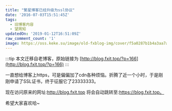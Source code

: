 ```yaml
---
title: "繁星博客已经升级为ssl协议"
date: '2016-07-03T15:51:45Z'
tags:
  - 旧博客内容
  - 望周知
updatedOn: '2019-01-12T16:51:09Z'
raw_comment_count: '1'
image: https://oss.keke.su/image/old-fxblog-img/cover/f5a0287b1b4a3aa7ac018e049a0145b8.jpg
---
```


:::tip
本文迁移自老博客，原始链接为 [http://blog.fxit.top/?p=166](http://blog.fxit.top/?p=166)
:::

一直想给博客上https，可是偏偏加了cdn各种烦恼。折腾了近一个小时，于是刚刚申请了SSL证书，终于征服它了23333333。

现在访问原来的网址:http://blog.fxit.top 将会自动跳转至:https://blog.fxit.top。

希望大家喜欢哈~
